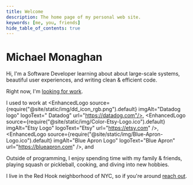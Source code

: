 ```yaml
---
title: Welcome
description: The home page of my personal web site.
keywords: [me, you, friends]
hide_table_of_contents: true
---
```



# Michael Monaghan

Hi, I'm a Software Developer learning about about large-scale systems, beautiful user experiences, and writing clean & efficient code.

Right now, I'm [looking for work](./blog/what-im-looking-for).

I used to work at <EnhancedLogo source={require("@site/static/img/dd_icon_rgb.png").default} imgAlt="Datadog logo" logoText=" Datadog" url="https://datadog.com"/>, <EnhancedLogo source={require("@site/static/img/Color-Etsy-Logo.ico").default} imgAlt="Etsy Logo" logoText="Etsy" url="https://etsy.com" />, <EnhancedLogo source={require("@site/static/img/Blue-Apron-Logo.ico").default} imgAlt="Blue Apron Logo" logoText="Blue Apron" url="https://blueapron.com" />, and <EnhancedLogo imgAlt="No Logo Provided" logoText="InterviewJet" url="https://interviewjet.com" />

Outside of programming, I enjoy spending time with my family & friends, playing squash or pickleball, cooking, and diving into new hobbies.

I live in the Red Hook neighborhood of NYC, so if you're around [reach out](./contact/).
